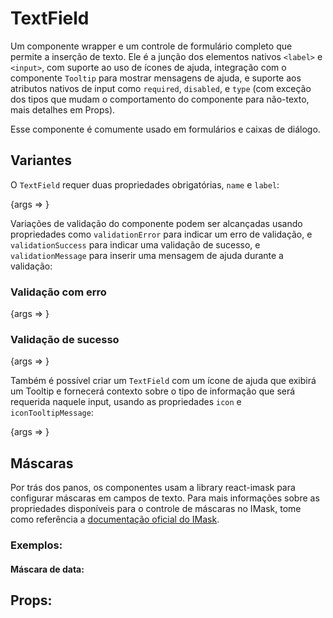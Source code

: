 
<Meta title="Forms/TextField" component={TextField} />

# TextField

Um componente wrapper e um controle de formulário completo que permite a inserção de texto. Ele é a junção dos elementos nativos `<label>` e `<input>`, com suporte ao uso de ícones de ajuda, integração com o componente `Tooltip` para mostrar mensagens de ajuda, e suporte aos atributos nativos de input como `required`, `disabled`, e `type` (com exceção dos tipos que mudam o comportamento do componente para não-texto, mais detalhes em Props).

Esse componente é comumente usado em formulários e caixas de diálogo.

## Variantes

O `TextField` requer duas propriedades obrigatórias, `name` e `label`:

<Canvas>
    <Story 
      name="Regular TextField" 
      args={{name: "inputName", label: "Input Label"}}
    >
      {args => <TextField {...args} />}
    </Story>
</Canvas>

Variações de validação do componente podem ser alcançadas usando propriedades como `validationError` para indicar um erro de validação, e `validationSuccess` para indicar uma validação de sucesso, e `validationMessage` para inserir uma mensagem de ajuda durante a validação:

### Validação com erro

<Canvas>
    <Story 
      name="Error TextField" 
      args={{name: "inputName", label: "Input Label", value: "Wrong Input", validationError: true, validationMessage: "There seems to be something wrong with your input" }}
    >
      {args => <TextField {...args} />}
    </Story>
</Canvas>

### Validação de sucesso

<Canvas>
    <Story 
      name="Success TextField" 
      args={{name: "inputName", label: "Input Label", value: "Right Input", validationSuccess: true }}
    >
      {args => <TextField {...args} />}
    </Story>
</Canvas>

Também é possível criar um `TextField` com um ícone de ajuda que exibirá um Tooltip e fornecerá contexto sobre o tipo de informação que será requerida naquele input, usando as propriedades `icon` e `iconTooltipMessage`:

<Canvas>
    <Story 
      name="Information TextField" 
      args={{name: "inputName", label: "Input Label", icon: "info", iconTooltipMessage: "Informação do input", iconTooltipDirection: "left" }}
    >
      {args => <TextField {...args} />}
    </Story>
</Canvas>

## Máscaras

Por trás dos panos, os componentes usam a library react-imask para configurar máscaras em campos de texto. Para mais informações sobre as propriedades disponíveis para o controle de máscaras no IMask, tome como referência a [documentação oficial do IMask](https://imask.js.org/).

### Exemplos:

#### Máscara de data:
<Canvas>
    <Story 
      name="Date Masked TextField" 
    >
      <TextField 
        name="date"
        label="Data de nascimento"
        mask={Date}
        pattern="d/`m/`YY"
        maxLength="10"
        placeholder="dd/mm/aaaa"
        min={new Date(1900, 0, 1)}
        max={new Date(2010, 0, 1)}
      />
    </Story>
</Canvas>

## Props:

<ArgsTable of={TextField} />

